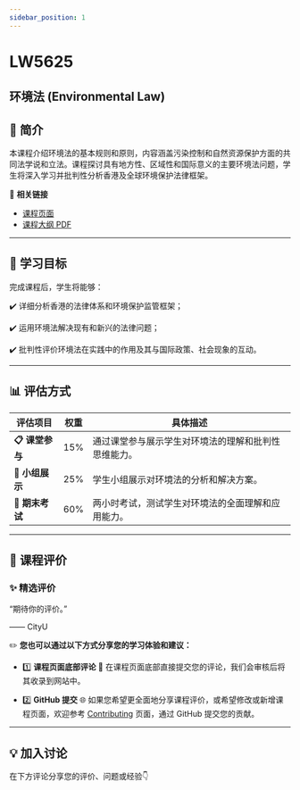 ```yaml
---
sidebar_position: 1
---
```


# LW5625
## 环境法 (Environmental Law)

## **📘 简介**
本课程介绍环境法的基本规则和原则，内容涵盖污染控制和自然资源保护方面的共同法学说和立法。课程探讨具有地方性、区域性和国际意义的主要环境法问题，学生将深入学习并批判性分析香港及全球环境保护法律框架。

🔗 **相关链接**
- [课程页面](https://www.cityu.edu.hk/catalogue/pg/202425/course/LW5625.htm)
- [课程大纲 PDF](https://www.cityu.edu.hk/catalogue/pg/202425/course/LW5625.pdf)

---

## **🎯 学习目标**

完成课程后，学生将能够：

✔️ 详细分析香港的法律体系和环境保护监管框架；

✔️ 运用环境法解决现有和新兴的法律问题；

✔️ 批判性评价环境法在实践中的作用及其与国际政策、社会现象的互动。

---

## **📊 评估方式**

| **评估项目**         | **权重** | **具体描述**                                                                                       |
|---------------------|---------|---------------------------------------------------------------------------------------------------|
| **📋 课堂参与**       | 15%     | 通过课堂参与展示学生对环境法的理解和批判性思维能力。                                               |
| **📂 小组展示**       | 25%     | 学生小组展示对环境法的分析和解决方案。                                                              |
| **📂 期末考试**       | 60%     | 两小时考试，测试学生对环境法的全面理解和应用能力。                                                 |

---

## **💬 课程评价**

### ✨ **精选评价**
<div className={commentStyles.commentBox}>
    <p className={commentStyles.commentText}>
        “期待你的评价。”
    </p>
    <p className={commentStyles.commentAuthor}>—— CityU</p>
</div>

✏️ **您也可以通过以下方式分享您的学习体验和建议：**

- 1️⃣ **课程页面底部评论**
💬 在课程页面底部直接提交您的评论，我们会审核后将其收录到网站中。

- 2️⃣ **GitHub 提交**
🌐 如果您希望更全面地分享课程评价，或希望修改或新增课程页面，欢迎参考 [Contributing](https://penjc.github.io/CityU/contributing) 页面，通过 GitHub 提交您的贡献。

---

## **💡 加入讨论**

在下方评论分享您的评价、问题或经验👇
<Utterances />
